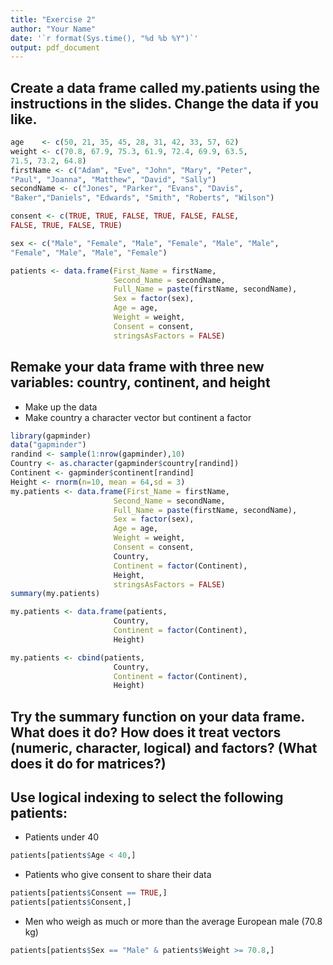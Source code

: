 ```yaml
---
title: "Exercise 2"
author: "Your Name"
date: '`r format(Sys.time(), "%d %b %Y")`'
output: pdf_document
---
```


## Create a data frame called my.patients using the instructions in the slides. Change the data if you like.

```r
age    <- c(50, 21, 35, 45, 28, 31, 42, 33, 57, 62)
weight <- c(70.8, 67.9, 75.3, 61.9, 72.4, 69.9, 63.5, 
71.5, 73.2, 64.8)
firstName <- c("Adam", "Eve", "John", "Mary", "Peter", 
"Paul", "Joanna", "Matthew", "David", "Sally")
secondName <- c("Jones", "Parker", "Evans", "Davis", 
"Baker","Daniels", "Edwards", "Smith", "Roberts", "Wilson")

consent <- c(TRUE, TRUE, FALSE, TRUE, FALSE, FALSE,
FALSE, TRUE, FALSE, TRUE)

sex <- c("Male", "Female", "Male", "Female", "Male", "Male",
"Female", "Male", "Male", "Female")

patients <- data.frame(First_Name = firstName, 
                       Second_Name = secondName, 
                       Full_Name = paste(firstName, secondName), 
                       Sex = factor(sex),
                       Age = age,
                       Weight = weight,
                       Consent = consent,
                       stringsAsFactors = FALSE)


```


## Remake your data frame with three new variables: country, continent, and height
+ Make up the data
+ Make country a character vector but continent a factor


```r
library(gapminder)
data("gapminder")
randind <- sample(1:nrow(gapminder),10)
Country <- as.character(gapminder$country[randind])
Continent <- gapminder$continent[randind]
Height <- rnorm(n=10, mean = 64,sd = 3)
my.patients <- data.frame(First_Name = firstName, 
                       Second_Name = secondName, 
                       Full_Name = paste(firstName, secondName), 
                       Sex = factor(sex),
                       Age = age,
                       Weight = weight,
                       Consent = consent,
                       Country,
                       Continent = factor(Continent),
                       Height,
                       stringsAsFactors = FALSE)
summary(my.patients)
```

```r
my.patients <- data.frame(patients,
                       Country,
                       Continent = factor(Continent),
                       Height)
```

```r
my.patients <- cbind(patients,
                       Country,
                       Continent = factor(Continent),
                       Height)
```

## Try the summary function on your data frame. What does it do? How does it treat vectors (numeric, character, logical) and factors? (What does it do for matrices?)

## Use logical indexing to select the following patients: 

+ Patients under 40

```r
patients[patients$Age < 40,]
```

+ Patients who give consent to share their data

```r
patients[patients$Consent == TRUE,]
patients[patients$Consent,]
```

+ Men who weigh as much or more than the average European male (70.8 kg)


```r
patients[patients$Sex == "Male" & patients$Weight >= 70.8,]
```

